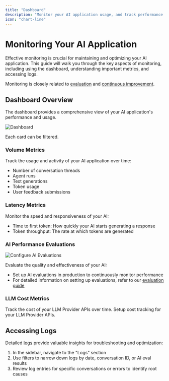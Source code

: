 ```yaml
---
title: "Dashboard"
description: "Monitor your AI application usage, and track performance and reliability."
icon: "chart-line"
---
```


# Monitoring Your AI Application

Effective monitoring is crucial for maintaining and optimizing your AI application. 
This guide will walk you through the key aspects of monitoring, including using the dashboard, understanding important metrics, and accessing logs.

Monitoring is closely related to [evaluation](/guides/online-evals) and [continuous improvement](/guides/continuous-improvement).

## Dashboard Overview

The dashboard provides a comprehensive view of your AI application's performance and usage. 
<Frame caption="Dashboard">
  <img src="/images/dashboard.png" alt="Dashboard" />
</Frame>

Each card can be filtered. 

### Volume Metrics

Track the usage and activity of your AI application over time:

- Number of conversation threads
- Agent runs
- Text generations
- Token usage
- User feedback submissions

### Latency Metrics

Monitor the speed and responsiveness of your AI:

- Time to first token: How quickly your AI starts generating a response
- Token throughput: The rate at which tokens are generated

### AI Performance Evaluations

<Frame caption="Configure AI Evaluations">
  <img src="/images/configure-ai-evals.png" alt="Configure AI Evaluations" />
</Frame>

Evaluate the quality and effectiveness of your AI:

- Set up AI evaluations in production to continuously monitor performance
- For detailed information on setting up evaluations, refer to our [evaluation guide](/guides/scorers)

### LLM Cost Metrics

Track the cost of your LLM Provider APIs over time.
<Card title="Setup Cost Tracking" icon="money-bill-trend-up" href="/guides/settings/llm#cost-tracking">
  Setup cost tracking for your LLM Provider APIs.
</Card>

## Accessing Logs

Detailed [logs](/guides/logs) provide valuable insights for troubleshooting and optimization:

1. In the sidebar, navigate to the "Logs" section
2. Use filters to narrow down logs by date, conversation ID, or AI eval results
3. Review log entries for specific conversations or errors to identify root causes
